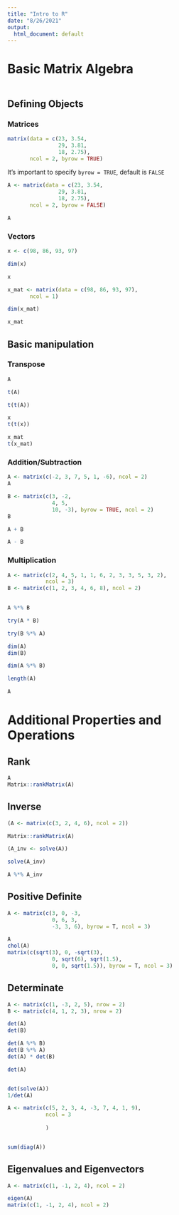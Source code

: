 ```yaml
---
title: "Intro to R"
date: "8/26/2021"
output:
  html_document: default
---
```


# Basic Matrix Algebra

```r
```

## Defining Objects

### Matrices

```r
matrix(data = c(23, 3.54,
                29, 3.81,
                18, 2.75), 
       ncol = 2, byrow = TRUE)
```

It's important to specify `byrow = TRUE`, default is `FALSE`

```r
A <- matrix(data = c(23, 3.54,
                29, 3.81,
                18, 2.75), 
       ncol = 2, byrow = FALSE)

A
```

### Vectors

```r
x <- c(98, 86, 93, 97)

dim(x)

x
```


```r
x_mat <- matrix(data = c(98, 86, 93, 97), 
       ncol = 1)

dim(x_mat)

x_mat
```

## Basic manipulation

### Transpose

```r
A

t(A)

t(t(A))
```

```r
x
t(t(x))

x_mat
t(x_mat)
```

### Addition/Subtraction

```r
A <- matrix(c(-2, 3, 7, 5, 1, -6), ncol = 2)
A

B <- matrix(c(3, -2,
              4, 5,
              10, -3), byrow = TRUE, ncol = 2)
B

A + B

A - B

```

### Multiplication

```r
A <- matrix(c(2, 4, 5, 1, 1, 6, 2, 3, 3, 5, 3, 2),
            ncol = 3)
B <- matrix(c(1, 2, 3, 4, 6, 8), ncol = 2)
            

A %*% B
```

```r
try(A * B)
```

```r
try(B %*% A)
```

```r
dim(A)
dim(B)

dim(A %*% B)
```

```r
length(A)

A
```

# Additional Properties and Operations

## Rank

```r
A
Matrix::rankMatrix(A)
```

## Inverse

```r
(A <- matrix(c(3, 2, 4, 6), ncol = 2))

Matrix::rankMatrix(A)

(A_inv <- solve(A))

solve(A_inv)

A %*% A_inv
```

## Positive Definite

```r
A <- matrix(c(3, 0, -3,
              0, 6, 3,
              -3, 3, 6), byrow = T, ncol = 3)

A
chol(A)
matrix(c(sqrt(3), 0, -sqrt(3),
              0, sqrt(6), sqrt(1.5),
              0, 0, sqrt(1.5)), byrow = T, ncol = 3)
```

## Determinate

```r

A <- matrix(c(1, -3, 2, 5), nrow = 2)
B <- matrix(c(4, 1, 2, 3), nrow = 2)

det(A)
det(B)

det(A %*% B)
det(B %*% A)
det(A) * det(B)
```

```r
det(A)


det(solve(A))
1/det(A)
```

```r
A <- matrix(c(5, 2, 3, 4, -3, 7, 4, 1, 9),
            ncol = 3
            
            )


sum(diag(A))
```


## Eigenvalues and Eigenvectors

```r
A <- matrix(c(1, -1, 2, 4), ncol = 2)

eigen(A)
matrix(c(1, -1, 2, 4), ncol = 2)
```

